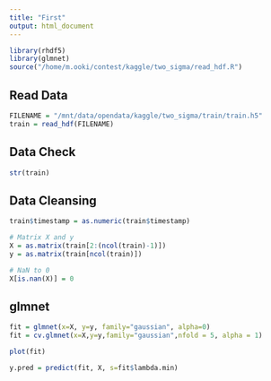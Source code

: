 ```yaml
---
title: "First"
output: html_document
---
```


```r
library(rhdf5)
library(glmnet)
source("/home/m.ooki/contest/kaggle/two_sigma/read_hdf.R")
```

## Read Data

```r
FILENAME = "/mnt/data/opendata/kaggle/two_sigma/train/train.h5"
train = read_hdf(FILENAME)
```

## Data Check
```r
str(train)
```


## Data Cleansing

```r
train$timestamp = as.numeric(train$timestamp)

# Matrix X and y
X = as.matrix(train[2:(ncol(train)-1)])
y = as.matrix(train[ncol(train)])

# NaN to 0
X[is.nan(X)] = 0
```

## glmnet

```r
fit = glmnet(x=X, y=y, family="gaussian", alpha=0)
fit = cv.glmnet(x=X,y=y,family="gaussian",nfold = 5, alpha = 1)

plot(fit)

y.pred = predict(fit, X, s=fit$lambda.min)
```